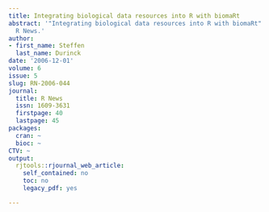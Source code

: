 ```yaml
---
title: Integrating biological data resources into R with biomaRt
abstract: '"Integrating biological data resources into R with biomaRt" published in
  R News.'
author:
- first_name: Steffen
  last_name: Durinck
date: '2006-12-01'
volume: 6
issue: 5
slug: RN-2006-044
journal:
  title: R News
  issn: 1609-3631
  firstpage: 40
  lastpage: 45
packages:
  cran: ~
  bioc: ~
CTV: ~
output:
  rjtools::rjournal_web_article:
    self_contained: no
    toc: no
    legacy_pdf: yes

---
```

